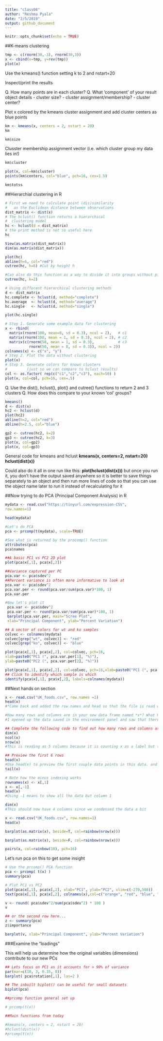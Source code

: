 ```yaml
---
title: "class08"
author: "Reshma Pyala"
date: "2/5/2019"
output: github_document
---
```


```r
knitr::opts_chunk$set(echo = TRUE)
```

##K-means clustering
```r
tmp <- c(rnorm(30,-3), rnorm(30,3))
x <- cbind(x=tmp, y=rev(tmp))
plot(x)
```

Use the kmeans() function setting k to 2 and nstart=20

Inspect/print the results

Q. How many points are in each cluster?
Q. What ‘component’ of your result object details
      - cluster size?
      - cluster assignment/membership?
      - cluster center?
      
Plot x colored by the kmeans cluster assignment and
      add cluster centers as blue points

```r
km <- kmeans(x, centers = 2, nstart = 20)
km
```

```r
km$size
```


Clusster membership assignment vector (i.e. which cluster group my data lies in!)
```r
km$cluster
```



```r
plot(x, col=km$cluster)
points(km$centers, col="blue", pch=16, cex=1.5)
```

```r
km$totss
```


##Hierarchial clustering in R

```r
# First we need to calculate point (dis)similarity
#   as the Euclidean distance between observations
dist_matrix <- dist(x)
# The hclust() function returns a hierarchical
#  clustering model
hc <- hclust(d = dist_matrix)
# the print method is not so useful here
hc
```

```r
View(as.matrix(dist_matrix))
dim(as.matrix(dist_matrix))
```

```r
plot(hc)
abline(h=6, col="red")
cutree(hc, h=6) #Cut by height h
```

```r
#Can also do this function as a way to divide it into groups without picking a specific height yourself
cutree(hc, k=2)
```

```r
# Using different hierarchical clustering methods
d <- dist_matrix
hc.complete <- hclust(d, method="complete")
hc.average  <- hclust(d, method="average")
hc.single   <- hclust(d, method="single")

plot(hc.single)
```

```r
# Step 1. Generate some example data for clustering
x <- rbind(
  matrix(rnorm(100, mean=0, sd = 0.3), ncol = 2),   # c1
  matrix(rnorm(100, mean = 1, sd = 0.3), ncol = 2), # c2
  matrix(c(rnorm(50, mean = 1, sd = 0.3),           # c3
           rnorm(50, mean = 0, sd = 0.3)), ncol = 2))
colnames(x) <- c("x", "y")
# Step 2. Plot the data without clustering
plot(x)
# Step 3. Generate colors for known clusters
#         (just so we can compare to hclust results)
col <- as.factor( rep(c("c1","c2","c3"), each=50) )
plot(x, col=col, pch=16, cex=.5)
```

Q. Use the dist(), hclust(), plot() and cutree() functions to return 2 and 3 clusters
Q. How does this compare to your known 'col' groups?

```r
kmeans()
d <- dist(x)
hc2 <- hclust(d)
plot(hc2)
abline(h=2, col="red")
abline(h=2.5, col="blue")
```

```r
gp2 <- cutree(hc2, k=2)
gp3 <- cutree(hc2, k=3)
plot(x, col=gp2)
plot(x, col=gp3)
```

General code for kmeans and hclust
**kmeans(x, centers=2, nstart=20)**
**hclust(dist(x))**

Could also do it all in one run like this:
**plot(hclust(dist(x)))**
but once you run it, you don't have the output saved anywhere so it is better to save things separately to an object and then run more lines of code so that you can use the object name later to run it instead of recalculating for it


##Now trying to do PCA (Principal Component Analysis) in R
```r
mydata <- read.csv("https://tinyurl.com/expression-CSV",
row.names=1)

head(mydata)
```

```r
#Let's do PCA
pca <- prcomp(t(mydata), scale=TRUE)

#See what is returned by the procomp() function
attributes(pca)
pca$names
```

```r
##A basic PC1 vs PC2 2D plot
plot(pca$x[,1], pca$x[,2])
```

```r
##Variance captured per PC
pca.var <- pca$sdev^2
##Percent variance is often more informative to look at
pca.var <- pca$sdev^2
pca.var.per <- round(pca.var/sum(pca.var)*100, 1)
pca.var.per
```

```r
#Now let's plot it
 pca.var <- pca$sdev^2
 pca.var.per <- round(pca.var/sum(pca.var)*100, 1)
 barplot(pca.var.per, main="Scree Plot",
 xlab="Principal Component", ylab="Percent Variation")
```

```r
## A vector of colors for wt and ko samples
colvec <- colnames(mydata)
colvec[grep("wt", colvec)] <- "red"
colvec[grep("ko", colvec)] <- "blue"

plot(pca$x[,1], pca$x[,2], col=colvec, pch=16,
xlab=paste0("PC1 (", pca.var.per[1], "%)"),
ylab=paste0("PC2 (", pca.var.per[2], "%)"))
```

```r
plot(pca$x[,1], pca$x[,2], col=colvec, pch=16,xlab=paste0("PC1 (", pca.var.per[1], "%)"),ylab=paste0("PC2 (", pca.var.per[2], "%)"))
## Click to identify which sample is which
identify(pca$x[,1], pca$x[,2], labels=colnames(mydata))
```


##Next hands on section

```r
x <- read.csv("UK_foods.csv", row.names =1)
head(x)
#*Came back and added the row.names and head so that the file is read with proper formatting and this way we don't have to adjust it later and complicate things even more*

#How many rows and columns are in your new data frame named *x*? What R functions could you use to answer this queestions?
#I opened up the data saved in the environment panel and saw that there are 17 rows and 5 columns
```

```r
## Complete the following code to find out how many rows and columns are in x?
dim(x)
ncol(x)
nrow(x)
#This is reading as 5 columns because it is counting x as a label but that space is meant to be blank - as a cross section between the two variables
```

```r
## Preview the first 6 rows
head(x)
#Use head(x) to preview the first couple data points in this data. and use tail(x) to preview the last couple data points in this data.
tail(x)
```

```r
# Note how the minus indexing works
rownames(x) <- x[,1]
x <- x[,-1]
head(x)
#Using -1 means to show all the data but column 1
```

```r
dim(x)
#This should now have 4 columns since we condensed the data a bit
```

```r
x <- read.csv("UK_foods.csv", row.names=1)
head(x)
```

```r
barplot(as.matrix(x), beside=T, col=rainbow(nrow(x)))
```

```r
barplot(as.matrix(x), beside=F, col=rainbow(nrow(x)))
```

```r
pairs(x, col=rainbow(10), pch=16)
```

Let's run pca on this to get some insight
```r
# Use the prcomp() PCA function 
pca <- prcomp( t(x) )
summary(pca)
```

```r
# Plot PC1 vs PC2
plot(pca$x[,1], pca$x[,2], xlab="PC1", ylab="PC2", xlim=c(-270,500))
text(pca$x[,1], pca$x[,2], colnames(x),col=c("orange", "red", "blue", "darkgreen"))
```

```r
v <- round( pca$sdev^2/sum(pca$sdev^2) * 100 )
v
```

```r
## or the second row here...
z <- summary(pca)
z$importance
```

```r
barplot(v, xlab="Principal Component", ylab="Percent Variation")
```




###Examine the "loadings"

This will help us determine how the original variables (dimensions) contribute to our new PCs

```r
## Lets focus on PC1 as it accounts for > 90% of variance 
par(mar=c(10, 3, 0.35, 0))
barplot( pca$rotation[,1], las=2 )
```


```r
## The inbuilt biplot() can be useful for small datasets 
biplot(pca)
```


```r
##prcomp function general set up

# prcomp(t(x))

##Main functions from today

#kmeans(x, centers = 2, nstart = 20)
#hclust(dist(x))
#prcomp(t(x))
```




